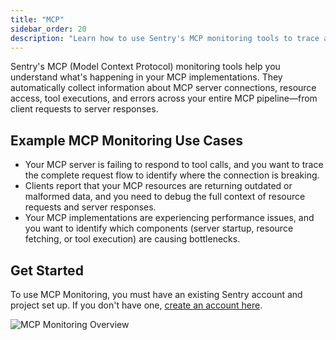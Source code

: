 ```yaml
---
title: "MCP"
sidebar_order: 20
description: "Learn how to use Sentry's MCP monitoring tools to trace and debug your Model Context Protocol implementations, including server connections, resource access, and tool executions."
---
```


<Include name="feature-stage-beta.mdx" />

Sentry's MCP (Model Context Protocol) monitoring tools help you understand what's happening in your MCP implementations. They automatically collect information about MCP server connections, resource access, tool executions, and errors across your entire MCP pipeline—from client requests to server responses.

## Example MCP Monitoring Use Cases

- Your MCP server is failing to respond to tool calls, and you want to trace the complete request flow to identify where the connection is breaking.
- Clients report that your MCP resources are returning outdated or malformed data, and you need to debug the full context of resource requests and server responses.
- Your MCP implementations are experiencing performance issues, and you want to identify which components (server startup, resource fetching, or tool execution) are causing bottlenecks.

## Get Started

To use MCP Monitoring, you must have an existing Sentry account and project set up. If you don't have one, [create an account here](https://sentry.io/signup/).

![MCP Monitoring Overview](./img/overview.png)
